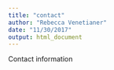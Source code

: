 ```yaml
---
title: "contact"
author: "Rebecca Venetianer"
date: "11/30/2017"
output: html_document
---
```


Contact information